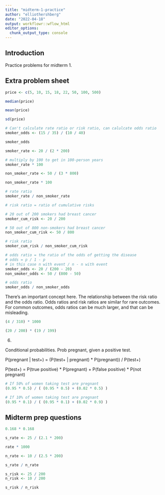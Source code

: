 ```yaml
---
title: "midterm-1-practice"
author: "elliothershberg"
date: "2022-04-18"
output: workflowr::wflow_html
editor_options:
  chunk_output_type: console
---
```


## Introduction

Practice problems for midterm 1.

## Extra problem sheet

```r
price <- c(5, 10, 15, 18, 22, 50, 100, 500)

median(price)

mean(price)

sd(price)
```

```r
# Can't calculate rate ratio or risk ratio, can calulcate odds ratio
smoker_odds <- (15 / 35) / (10 / 40)

smoker_odds
```

```r
smoker_rate <- 20 / (2 * 200)

# multiply by 100 to get in 100-person years
smoker_rate * 100

non_smoker_rate <- 50 / (3 * 800)

non_smoker_rate * 100

# rate ratio
smoker_rate / non_smoker_rate

# risk ratio = ratio of cumulative risks

# 20 out of 200 smokers had breast cancer
smoker_cum_risk <- 20 / 200

# 50 out of 800 non-smokers had breast cancer
non_smoker_cum_risk <- 50 / 800

# risk ratio
smoker_cum_risk / non_smoker_cum_risk

# odds ratio = the ratio of the odds of getting the disease
# odds = p / 1 - p
# in this case n with event / n - n with event
smoker_odds <- 20 / (200 - 20)
non_smoker_odds <- 50 / (800 - 50)

# odds ratio
smoker_odds / non_smoker_odds
```

There's an important concept here.
The relationship between the risk ratio and the odds ratio.
Odds ratios and risk ratios are similar for rare outcomes.
For common outcomes, odds ratios can be much larger, and that can be misleading.

```r
(4 / 310) * 1000

```

```r
(20 / 200) * (19 / 199)
```

6.

Conditional probabilities.
Prob pregnant, given a positive test.

P(pregnant | test+) = (P(test+ | pregnant) * P(pregnant)) / P(test+)

P(test+) = P(true positive) * P(pregnant) + P(false positive) * P(not pregnant)

```r
# If 50% of women taking test are pregnant
(0.95 * 0.5) / ( (0.95 * 0.5) + (0.02 * 0.5) )

# If 10% of women taking test are pregnant
(0.95 * 0.1) / ( (0.95 * 0.1) + (0.02 * 0.9) )
```

## Midterm prep questions

```r
0.168 * 0.168
```

```r
s_rate <- 25 / (2.1 * 200)

rate * 1000

n_rate <- 10 / (2.5 * 200)

s_rate / n_rate

s_risk <- 25 / 200
n_risk <- 10 / 200

s_risk / n_risk
```







